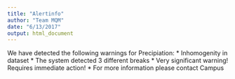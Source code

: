 ```yaml
---
title: "Alertinfo"
author: "Team MQM"
date: "6/13/2017"
output: html_document
---
```


We have detected the following warnings for Precipiation:
* Inhomogenity in dataset
* The system detected 3 different breaks
* Very significant warning! Requires immediate action!
* For more information please contact Campus